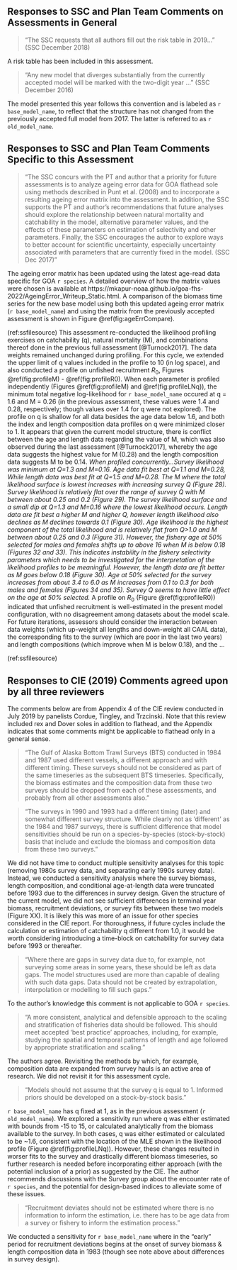 ## Responses to SSC and Plan Team Comments on Assessments in General

> "The SSC requests that all authors fill out the risk table in 2019…" (SSC December 2018)  

A risk table has been included in this assessment.

> "Any new model that diverges substantially from the currently accepted model will be marked with the two-digit year …" (SSC December 2016)  

The model presented this year follows this convention and is labeled as `r base_model_name`, to reflect that the structure has not changed from the previously accepted full model from 2017. The latter is referred to as `r old_model_name`.

## Responses to SSC and Plan Team Comments Specific to this Assessment

> "The SSC concurs with the PT and author that a priority for future assessments is to analyze ageing error data for GOA flathead sole using methods described in Punt et al. (2008) and to incorporate a resulting ageing error matrix into the assessment. In addition, the SSC supports the PT and author’s recommendations that future analyses should explore the relationship between natural mortality and catchability in the model, alternative parameter values, and the effects of these parameters on estimation of selectivity and other parameters. Finally, the SSC encourages the author to explore ways to better account for scientific uncertainty, especially uncertainty associated with parameters that are currently fixed in the model. (SSC Dec 2017)"

The ageing error matrix has been updated using the latest age-read data specific for GOA `r species`. A detailed overview of how the matrix values were chosen is available at https://mkapur-noaa.github.io/goa-fhs-2022/AgeingError_Writeup_Static.html. A comparison of the biomass time series for the new base model using both this updated ageing error matrix (`r base_model_name`) and using the matrix from the previously accepted assessment is shown in Figure \@ref(fig:ageErrCompare). 

(ref:ssfilesource) This assessment re-conducted the likelihood profiling exercises on catchability (q), natural mortality (M), and combinations thereof done in the previous full assessment [@Turnock2017]. The data weights remained unchanged during profiling. For this cycle, we extended the upper limit of q values included in the profile to 10 (in log space), and also conducted a profile on unfished recruitment $R_0$, Figures \@ref(fig:profileM) - \@ref(fig:profileR0). When each parameter is profiled independently (Figures \@ref(fig:profileM) and \@ref(fig:profileLNq)), the minimum total negative log-likelihood for `r base_model_name` occured at q = 1.6 and M = 0.26 (in the previous assessment, these values were 1.4 and 0.28, respectively; though values over 1.4 for q were not explored). The profile on q is shallow for all data besides the age data below 1.6, and both the index and length composition data profiles on q were minimized closer to 1.  It appears that given the current model structure, there is conflict between the age and length data regarding the value of M, which was also observed during the last assessment [@Turnock2017], whereby the age data suggests the highest value for M (0.28) and the length composition data suggests M to be 0.14.   *When profiled concurrently...Survey likelihood was minimum at Q=1.3 and M=0.16.  Age data fit best at Q=1.1 and M=0.28, While length data was best fit at Q=1.5 and M=0.28.  The M where the total likelihood surface is lowest increases with increasing survey Q (Figure 28).  Survey likelihood is relatively flat over the range of survey Q with M between about 0.25 and 0.2 (Figure 29).  The survey likelihood surface and a small dip at Q=1.3 and M=0.16 where the lowest likelihood occurs.  Length data are fit best a higher M and higher Q, however length likelihood also declines as M declines towards 0.1 (Figure 30).  Age likelihood is the highest component of the total likelihood and is relatively flat from Q>1.0 and M between about 0.25 and 0.3 (Figure 31).   However, the fishery age at 50% selected for males and females shifts up to above 16 when M is below 0.18 (Figures 32 and 33).  This indicates instability in the fishery selectivity parameters which needs to be investigated for the interpretation of the likelihood profiles to be meaningful.  However, the length data are fit better as M goes below 0.18 (Figure 30).  Age at 50% selected for the survey increases from about 3.4 to 6.0 as M increases from 0.1 to 0.3 for both males and females (Figures 34 and 35).  Survey Q seems to have little effect on the age at 50% selected.* A profile on $R_0$ (Figure \@ref(fig:profileR0)) indicated that unfished recruitment is well-estimated in the present model configuration, with no disagreement among datasets about the model scale. For future iterations, assessors should consider the interaction between data weights (which up-weight all lengths and down-weight all CAAL data), the corresponding fits to the survey (which are poor in the last two years) and length compositions (which improve when M is below 0.18), and the ...


(ref:ssfilesource)

## Responses to CIE (2019) Comments agreed upon by all three reviewers

The comments below are from Appendix 4 of the CIE review conducted in July 2019 by panelists Cordue, Tingley, and Trzcinski. Note that this review included rex and Dover soles in addition to flathead, and the Appendix indicates that some comments might be applicable to flathead only in a general sense.

> "The Gulf of Alaska Bottom Trawl Surveys (BTS) conducted in 1984 and 1987 used different vessels, a different approach and with different timing. These surveys should not be considered as part of the same timeseries as the subsequent BTS timeseries. Specifically, the biomass estimates and the composition data from
these two surveys should be dropped from each of these assessments, and probably from all
other assessments also."

>"The surveys in 1990 and 1993 had a different timing (later) and somewhat different survey
structure. While clearly not as ‘different’ as the 1984 and 1987 surveys, there is sufficient
difference that model sensitivities should be run on a species-by-species (stock-by-stock) basis
that include and exclude the biomass and composition data from these two surveys."

We did not have time to conduct multiple sensitivity analyses for this topic (removing 1980s survey data, and separating early 1990s survey data). Instead, we conducted a sensitivity analysis where the survey biomass, length composition, and conditional age-at-length data were truncated before 1993 due to the differences in survey design. Given the structure of the current model, we did not see sufficient differences in terminal year biomass, recruitment deviations, or survey fits between these two models (Figure XX). It is likely this was more of an issue for other species considered in the CIE report. For thoroughness, if future cycles include the calculation or estimation of catchability q different from 1.0, it would be worth considering introducing a time-block on catchability for survey data before 1993 or thereafter.

>"Where there are gaps in survey data due to, for example, not surveying some areas in some years,
these should be left as data gaps. The model structures used are more than capable of dealing
with such data gaps. Data should not be created by extrapolation, interpolation or modelling to
fill such gaps."

To the author's knowledge this comment is not applicable to GOA `r species`.

> "A more consistent, analytical and defensible approach to the scaling and stratification of fisheries data should be followed. This should meet accepted ‘best practice’ approaches, including, for example, studying the spatial and temporal patterns of length and age followed by appropriate
stratification and scaling."

The authors agree. Revisiting the methods by which, for example, composition data are expanded from survey hauls is an active area of research. We did not revisit it for this assessment cycle.

>"Models should not assume that the survey q is equal to 1. Informed priors should be developed
on a stock-by-stock basis."

 `r base_model_name` has q fixed at 1, as in the previous assessment (`r old_model_name`). We explored a sensitivity run where q was either estimated with bounds from -15 to 15, or calculated analytically from the biomass available to the survey. In both cases, q was either estimated or calculated to be ~1.6, consistent with the location of the MLE shown in the likelihood profile (Figure \@ref(fig:profileLNq)). However, these changes resulted in worser fits to the survey and drastically different biomass timeseries, so further research is needed before incorporating either approach (with the potential inclusion of a prior) as suggested by the CIE. The author recommends discussions with the Survey group about the encounter rate of `r species`, and the potential for design-based indices to alleviate some of these issues.


> "Recruitment deviates should not be estimated where there is no information to inform the
estimation, i.e. there has to be age data from a survey or fishery to inform the estimation process."

We conducted a sensitivity for `r base_model_name` where in the "early" period for recruitment deviations begins at the onset of survey biomass & length composition data in 1983 (though see note above about differences in survey design).
 
